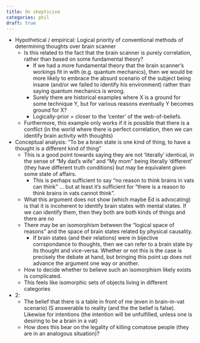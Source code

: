 ```yaml
---
title: On skepticism
categories: phil
draft: true 
---
```


- Hypothetical / empirical: Logical priority of conventional methods of determining thoughts over 
  brain scanner
    - Is this related to the fact that the brain scanner is purely correlation, 
      rather than based on some fundamental theory?
      - If we had a more fundamental theory that the brain scanner's workings 
        fit in with (e.g. quantum mechanics), then we would be more likely to 
        embrace the absurd scenario of the subject being insane (and/or we 
        failed to identify his environment) rather than saying quantum 
        mechanics is wrong.
      - Surely there are historical examples where X is a ground for some 
        technique Y, but for various reasons eventually Y becomes ground for X?
      - Logically-prior = closer to the 'center' of the web-of-beliefs.
    - Furthermore, this example only works if it is possible that there is a 
      conflict (in the world where there is perfect correlation, then we can 
      identify brain activity with thoughts)
- Conceptual analysis: "To be a brain state is one kind of thing, to have a thought is a 
  different kind of thing"
    - This is a good point towards saying they are not 'literally' identical, 
      in the sense of "My dad's wife" and "My mom" being literally 'different' 
      (they have different truth conditions) but may be equivalent given some 
      state of affairs.
      - This is perhaps sufficient to say "no reason to think brains in vats can 
        think" ... but at least it's sufficient for "there is a reason to think 
        brains in vats cannot think".
    - What this argument does not show (which maybe Ed is advocating) is that it 
      is incoherent to identify brain states with mental states. If we can 
      identify them, then they both are both kinds of things and there are no
    - There may be an isomorphism between the "logical space of reasons" and the 
      space of brain states related by physical causality.
      - If brain states (and their relations) were in bijective corrspondance to 
        thoughts, then we can refer to a brain state by its thought and 
        vice-versa. Whether or not this is the case is precisely the debate at 
        hand, but bringing this point up does not advance the argument one way 
        or another.
    - How to decide whether to believe such an isomorphism likely exists is 
      complicated.
    - This feels like isomorphic sets of objects living in different categories
- 2:
    - The belief that there is a table in front of me (even in brain-in-vat 
      scenario) IS answerable to reality (and the the belief is false). Likewise 
      for intentions (the intention will be unfulfilled, unless one is desiring 
      to be a brain in a vat)
    - How does this bear on the legality of killing comatose people (they are in 
      an analogous situation)?


